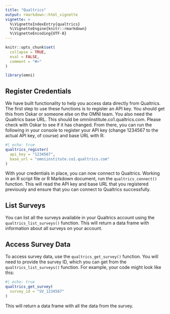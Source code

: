 ```yaml
---
title: "Qualtrics"
output: rmarkdown::html_vignette
vignette: >
  %\VignetteIndexEntry{qualtrics}
  %\VignetteEngine{knitr::rmarkdown}
  %\VignetteEncoding{UTF-8}
---
```


```r
knitr::opts_chunk$set(
  collapse = TRUE,
  eval = FALSE,
  comment = "#>"
)
```

```r
library(omni)
```

## Register Credentials

We have built functionality to help you access data directly from Qualtrics. The first step to use these functions is to register an API key. You should get this from Oskar or someone else on the OMNI team. You also need the Qualtrics base URL. This should be omniinstitute.co1.qualtrics.com. Please check with Oskar to see if it has changed. From there, you can run the following in your console to register your API key (change 1234567 to the actual API key, of course) and base URL with R:

```r
#| echo: true
qualtrics_register(
  api_key = "1234567",
  base_url = "omniinstitute.co1.qualtrics.com"
)
```

With your credentials in place, you can now connect to Qualtrics. Working in an R script file or R Markdown document, run the `qualtrics_connect()` function. This will read the API key and base URL that you registered previously and ensure that you can connect to Qualtrics successfully.

## List Surveys

You can list all the surveys available in your Qualtrics account using the `qualtrics_list_surveys()` function. This will return a data frame with information about all surveys on your account.

## Access Survey Data

To access survey data, use the `qualtrics_get_survey()` function. You will need to provide the survey ID, which you can get from the `qualtrics_list_surveys()` function. For example, your code might look like this:

```r
#| echo: true
qualtrics_get_survey(
  survey_id = "SV_1234567"
)
```

This will return a data frame with all the data from the survey. 
